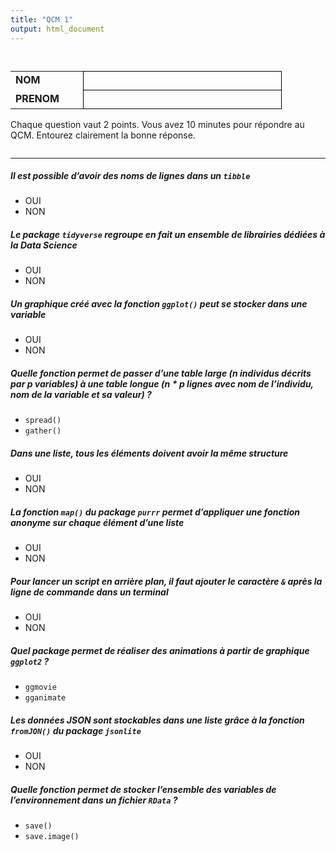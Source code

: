 ```yaml
---
title: "QCM 1"
output: html_document
---
```


```r

```

<style>
table {
  float: right;
}
td {
  width: 100px;
  font-weight: bold;
}
.cellule {
  border: 1px solid black;
  width: 300px;
  height: 30px;
}
</style>
<table>
  <tr><td>NOM</td><td class = "cellule"></td></tr>
  <tr><td>PRENOM</td><td class = "cellule"></td></tr>
</table>

Chaque question vaut 2 points. Vous avez 10 minutes pour répondre au QCM. Entourez clairement la bonne réponse.

<div style = "clear: both;"></div>
<hr>


##### Il est possible d'avoir des noms de lignes dans un `tibble`
- OUI
- NON

##### Le package `tidyverse` regroupe en fait un ensemble de librairies dédiées à la *Data Science*
- OUI
- NON

##### Un graphique créé avec la fonction `ggplot()` peut se stocker dans une variable
- OUI
- NON

##### Quelle fonction permet de passer d'une table large ($n$ individus décrits par $p$ variables) à une table longue ($n*p$ lignes avec nom de l'individu, nom de la variable et sa valeur) ?
- `spread()`
- `gather()`

##### Dans une liste, tous les éléments doivent avoir la même structure
- OUI
- NON

##### La fonction `map()` du package `purrr` permet d'appliquer une fonction anonyme sur chaque élément d'une liste
- OUI
- NON

##### Pour lancer un script en arrière plan, il faut ajouter le caractère `&` après la ligne de commande dans un terminal 
- OUI
- NON

##### Quel package permet de réaliser des animations à partir de graphique `ggplot2` ?
- `ggmovie`
- `gganimate`

##### Les données JSON sont stockables dans une liste grâce à la fonction `fromJON()` du package `jsonlite`
- OUI
- NON

##### Quelle fonction permet de stocker l'ensemble des variables de l'environnement dans un fichier `RData` ?
- `save()`
- `save.image()`





